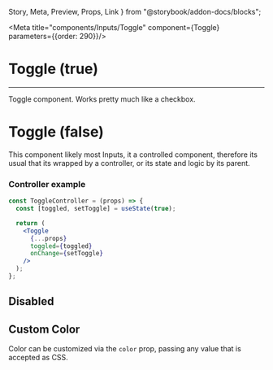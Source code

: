   Story,
  Meta,
  Preview,
  Props,
  Link
} from "@storybook/addon-docs/blocks";

<Meta title="components/Inputs/Toggle" component={Toggle} parameters={{order: 290}}/>

# Toggle (true)

<hr />

Toggle component. Works pretty much like a checkbox.

<Preview withSource="none">
  <Story name="Base (true)">
    <ToggleController />
  </Story>
</Preview>

# Toggle (false)

<Preview withSource="none">
  <Story name="Base (false)">
    <ToggleControllerBase  />
  </Story>
</Preview>

This component likely most Inputs, it a controlled component, therefore its usual that its wrapped
by a controller, or its state and logic by its parent.

### Controller example

```jsx
const ToggleController = (props) => {
  const [toggled, setToggle] = useState(true);

  return (
    <Toggle
      {...props}
      toggled={toggled}
      onChange={setToggle}
    />
  );
};
```

## Disabled

<Preview withSource="none">
  <Story name="Disabled">
    <Box align="center">
      <ToggleController disabled />
      <Toggle disabled />
    </Box>
  </Story>
</Preview>

## Custom Color

Color can be customized via the ```color``` prop, passing any value that is accepted as CSS.

<Preview>
  <Story name="Custom Color">
    <Box align="center">
      <ToggleController color="#FF9CEE" />
      <ToggleController color="#C5A3FF" />
      <ToggleController color="#A79AFF" />
      <ToggleController color="#85E3FF" />
      <ToggleController color="#AFF8DB" />
      <ToggleController color="#FFABAB" />
    </Box>
  </Story>
</Preview>

<Props of={Toggle} />
